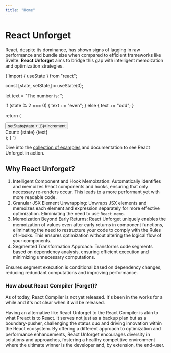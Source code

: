 ```yaml
---
title: "Home"
---
```



# React Unforget

React, despite its dominance, has shown signs of lagging in raw performance and bundle size when compared to efficient frameworks like Svelte. **React Unforget** aims to bridge this gap with intelligent memoization and optimization strategies.

<DynamicLiveCodeSandpack previewClassName="h-44">
{`import { useState } from "react";

  const [state, setState] = useState(0);

let text = "The number is: ";

if (state % 2 === 0) {
text += "even";
} else {
text += "odd";
}

return (

<div>
  <button onClick={() => setState(state + 1)}>Increment</button>
  <div>
    <span>Count: {state}</span> {text}
  </div>
</div>
); } `}

</DynamicLiveCodeSandpack>

Dive into the [collection of examples](./examples.mdx) and documentation to see React Unforget in action.

## Why React Unforget?

1. Intelligent Component and Hook Memoization: Automatically identifies and memoizes React components and hooks, ensuring that only necessary re-renders occur. This leads to a more performant yet with more readable code.
1. Granular JSX Element Unwrapping: Unwraps JSX elements and memoizes each element and expression separately for more effective optimization. Eliminiating the need to use `React.memo`.
1. Memoization Beyond Early Returns: React Unforget uniquely enables the memoization of values even after early returns in component functions, eliminating the need to restructure your code to comply with the Rules of Hooks. This ensures optimization without altering the logical flow of your components.
1. Segmented Transformation Approach: Transforms code segments based on dependency analysis, ensuring efficient execution and minimizing unnecessary computations.

Ensures segment execution is conditional based on dependency changes, reducing redundant computations and improving performance.

### How about React Compiler (Forget)?

As of today, React Compiler is not yet released. It's been in the works for a while and it's not clear when it will be released.

Having an alternative like React Unforget to the React Compiler is akin to what Preact is to React. It serves not just as a backup plan but as a boundary-pusher, challenging the status quo and driving innovation within the React ecosystem. By offering a different approach to optimization and performance enhancements, React Unforget encourages diversity in solutions and approaches, fostering a healthy competitive environment where the ultimate winner is the developer and, by extension, the end-user.
